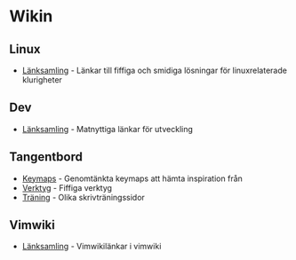 = Wikin =


== Linux ==
* [[lanksamling_linux.wiki|Länksamling]] - Länkar till fiffiga och smidiga lösningar för linuxrelaterade klurigheter

== Dev ==
* [[lanksamling_dev.wiki|Länksamling]] - Matnyttiga länkar för utveckling

== Tangentbord ==
* [[Keymaps]] - Genomtänkta keymaps att hämta inspiration från
* [[Verktyg]] - Fiffiga verktyg
* [[Träning]] - Olika skrivträningssidor

== Vimwiki ==
* [[lanksamling_vimwiki|Länksamling]] - Vimwikilänkar i vimwiki
